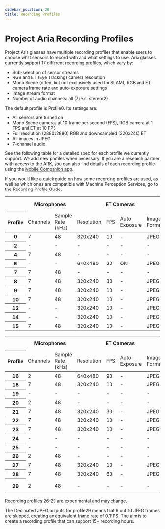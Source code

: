 ```yaml
---
sidebar_position: 20
title: Recording Profiles
---
```


# Project Aria Recording Profiles

Project Aria glasses have multiple recording profiles that enable users to choose what sensors to record with and what settings to use.  Aria glasses currently support 17 different recording profiles, which vary by:
* Sub-selection of sensor streams
* RGB and ET (Eye Tracking) camera resolution
* Mono Scene (often, but not exclusively used for SLAM), RGB and ET camera frame rate and auto-exposure settings
* Image stream format
* Number of audio channels: all (7) v.s. stereo(2)



The default profile is Profile0. Its settings are:

* All sensors are turned on
* Mono Scene cameras at 10 frame per second (FPS), RGB camera at 1 FPS and ET at 10 FPS
* Full resolution (2880x2880) RGB and downsampled (320x240) ET
* All images in JPEG
* 7-channel audio

See the following table for a detailed spec for each profile we currently support. We add new profiles when necessary. If you are a research partner with access to the ARK, you can also find details of each recording profile using the [Mobile Companion app](/docs/ARK/mobile_companion_app).

If you would like a quick guide on how some recording profiles are used, as well as which ones are compatible with Machine Perception Services, go to the [Recording Profile Guide](/ARK/glasses_manual/profile_guide.mdx).
<table>
<thead> <tr><th class="headcol"></th><th colspan="2"><center>Microphones</center></th><th colspan="4"><center>ET Cameras</center></th><th colspan="4"><center>RGB Cameras</center>  </th><th colspan="4"><center> SLAM (Mono Scene Cameras)</center>  </th><th><center> GPS </center>     </th><th><center>IMU 1</center>         </th><th><center>IMU 2</center>         </th><th><center>Magnetometer</center>  </th><th><center>Barometer</center>     </th><th><center>Wi-Fi</center>          </th><th><center> Bluetooth</center>          </th></tr>
<tr><th  class="headcol">Profile</th><td>Channels     </td><td>Sample Rate (kHz)</td><td>Resolution  </td><td>FPS</td><td>Auto Exposure</td><td>Image Format</td><td>Resolution   </td><td>FPS</td><td>Auto Exposure</td><td>Image Format</td><td>Resolution    </td><td>FPS</td><td>Auto Exposure</td><td>Image Format</td><td>Data Rate (Hz)</td><td>Data Rate (Hz)</td><td>Data Rate (Hz)</td><td>Data Rate (Hz)</td><td>Data Rate (Hz)</td><td>Scan Duration(s)</td><td>Scan Duration(s)</td></tr></thead>
<tbody>
<tr><th  class="headcol">0</th><td>7            </td><td>48               </td><td>320x240     </td><td>10 </td><td>-          </td><td>JPEG        </td><td>2880x2880    </td><td>1  </td><td>ON           </td><td>JPEG        </td><td>640x480       </td><td>10 </td><td>ON           </td><td>JPEG        </td><td>1             </td><td>1000          </td><td>800           </td><td>10            </td><td>50            </td><td>10              </td><td>10              </td></tr>
<tr><th  class="headcol">2</th><td>-            </td><td>-                </td><td>-   </td><td>- </td><td>-           </td><td>-        </td><td>1408x1408     </td><td>20 </td><td>ON           </td><td>JPEG        </td><td>640x480     </td><td>20  </td><td>ON            </td><td>JPEG           </td><td>1             </td><td>1000          </td><td>800           </td><td>10            </td><td>50            </td><td>10                     </td><td>10</td></tr>
<tr><th  class="headcol">4</th><td>7            </td><td>48               </td><td>-           </td><td>-  </td><td>-            </td><td>-           </td><td>1408x1408    </td><td>10 </td><td>ON           </td><td>JPEG        </td><td>-             </td><td>-  </td><td>-            </td><td>-           </td><td>1             </td><td>1000          </td><td>800           </td><td>10            </td><td>50            </td><td>-             </td><td>-  </td></tr>
<tr><th  class="headcol">5</th><td>-            </td><td>-                </td><td>640x480     </td><td>20 </td><td> ON          </td><td>JPEG        </td><td>1408x1408    </td><td>20 </td><td>ON           </td><td>JPEG        </td><td>-             </td><td>-  </td><td>-            </td><td>-           </td><td>-             </td><td>1000          </td><td>800           </td><td>-             </td><td>-             </td><td>-             </td><td>-  </td></tr>
<tr><th  class="headcol">7</th><td>7            </td><td>48               </td><td>-           </td><td>-  </td><td>-            </td><td>-           </td><td>1408x1408    </td><td>10 </td><td>ON           </td><td>RAW         </td><td>-             </td><td>-  </td><td>-            </td><td>-           </td><td>1             </td><td>1000          </td><td>800           </td><td>10            </td><td>50            </td><td>-             </td><td>- </td></tr>
<tr><th  class="headcol">8</th><td>7            </td><td>48               </td><td>320x240     </td><td>30 </td><td>-          </td><td>JPEG        </td><td>1408x1408    </td><td>5  </td><td>ON           </td><td>JPEG        </td><td>640x480       </td><td>15 </td><td>ON           </td><td>JPEG        </td><td>-             </td><td>1000          </td><td>800           </td><td>10            </td><td>50            </td><td>-               </td><td>- </td></tr>
<tr><th  class="headcol">9</th><td>7            </td><td>48               </td><td>320x240     </td><td>10 </td><td>-          </td><td>JPEG        </td><td>1408x1408    </td><td>20 </td><td>ON           </td><td>JPEG        </td><td>640x480       </td><td>10 </td><td>ON           </td><td>JPEG        </td><td>-             </td><td>1000          </td><td>800           </td><td>10            </td><td>50            </td><td>-               </td><td>- </td></tr>
<tr><th  class="headcol">10</th><td>7            </td><td>48               </td><td>320x240     </td><td>10 </td><td>-          </td><td>JPEG        </td><td>1408x1408    </td><td>10 </td><td>ON           </td><td>JPEG        </td><td>640x480       </td><td>10 </td><td>ON           </td><td>JPEG        </td><td>1             </td><td>1000          </td><td>800           </td><td>10            </td><td>50            </td><td>10             </td><td>10 </td></tr>
<tr><th  class="headcol">12</th><td>-            </td><td>-                </td><td>320x240     </td><td>10 </td><td>-          </td><td>JPEG        </td><td>1408x1408    </td><td>10 </td><td>ON           </td><td>JPEG        </td><td>640x480       </td><td>10 </td><td>ON           </td><td>JPEG        </td><td>-             </td><td>1000          </td><td>800           </td><td>10            </td><td>50            </td><td>-              </td><td>- </td></tr>
<tr><th  class="headcol">14</th><td>-            </td><td>-                </td><td>320x240     </td><td>10 </td><td>-          </td><td>JPEG        </td><td>1408x1408    </td><td>1 </td><td>ON           </td><td>JPEG        </td><td>640x480       </td><td>30 </td><td>ON           </td><td>JPEG        </td><td>1             </td><td>1000          </td><td>800           </td><td>10            </td><td>50            </td><td>-               </td><td>- </td></tr>
<tr><th  class="headcol">15</th><td>7            </td><td>48               </td><td>320x240     </td><td>10 </td><td>-          </td><td>JPEG        </td><td>1408x1408    </td><td>30 </td><td>ON           </td><td>JPEG        </td><td>640x480       </td><td>30 </td><td>ON           </td><td>JPEG        </td><td>-             </td><td>1000          </td><td>800           </td><td>10            </td><td>50            </td><td>-               </td><td>- </td></tr>
</tbody>
</table>


<table>
<thead> <tr><th class="headcol"></th><th colspan="2"><center>Microphones</center></th><th colspan="4"><center>ET Cameras</center></th><th colspan="4"><center>RGB Cameras</center>  </th><th colspan="4"><center> SLAM (Mono Scene Cameras)</center>  </th><th><center> GPS </center>     </th><th><center>IMU 1</center>         </th><th><center>IMU 2</center>         </th><th><center>Magnetometer</center>  </th><th><center>Barometer</center>     </th><th><center>Wi-Fi</center>          </th><th><center> Bluetooth</center>          </th></tr>
<tr><th  class="headcol">Profile</th><td>Channels     </td><td>Sample Rate (kHz)</td><td>Resolution  </td><td>FPS</td><td>Auto Exposure</td><td>Image Format</td><td>Resolution   </td><td>FPS</td><td>Auto Exposure</td><td>Image Format</td><td>Resolution    </td><td>FPS</td><td>Auto Exposure</td><td>Image Format</td><td>Data Rate (Hz)</td><td>Data Rate (Hz)</td><td>Data Rate (Hz)</td><td>Data Rate (Hz)</td><td>Data Rate (Hz)</td><td>Scan Duration(s)</td><td>Scan Duration(s)</td></tr></thead>
<tbody>
<tr><th  class="headcol">16</th><td>2            </td><td>48               </td><td>640x480     </td><td>90 </td><td>-          </td><td>JPEG        </td><td>1408x1408    </td><td>10 </td><td>ON           </td><td>JPEG        </td><td>-             </td><td>-  </td><td>-            </td><td>-           </td><td>-             </td><td>1000          </td><td>800           </td><td>10            </td><td>50            </td><td>-               </td><td>- </td></tr>
<tr><th  class="headcol">18</th><td>7            </td><td>48               </td><td>320x240     </td><td>10 </td><td>-          </td><td>JPEG        </td><td>1408x1408    </td><td>10 </td><td>ON           </td><td>JPEG        </td><td>640x480       </td><td>10 </td><td>ON           </td><td>JPEG        </td><td>-             </td><td>1000          </td><td>800           </td><td>10            </td><td>50            </td><td>-               </td><td>- </td></tr>
<tr><th  class="headcol">19</th><td>-            </td><td>-                </td><td>-           </td><td>-  </td><td>-            </td><td>-           </td><td>1408x1408    </td><td>10 </td><td>ON           </td><td>JPEG        </td><td>640x480       </td><td>10 </td><td>ON           </td><td>JPEG        </td><td>1             </td><td>1000          </td><td>800           </td><td>10            </td><td>50            </td><td>10            </td><td>10 </td></tr>
<tr><th  class="headcol">20</th><td>2            </td><td>48               </td><td>-           </td><td>-  </td><td>-            </td><td>-           </td><td>-            </td><td>-  </td><td>-            </td><td>-           </td><td>-             </td><td>-  </td><td>-            </td><td>-           </td><td>-             </td><td>1000          </td><td>800           </td><td>-             </td><td>-             </td><td>-             </td><td>- </td></tr>
<tr><th  class="headcol">21</th><td>7            </td><td>48               </td><td>320x240     </td><td>30 </td><td>-            </td><td>JPEG       </td><td>1408x1408    </td><td>15 </td><td>ON           </td><td>JPEG        </td><td>640x480       </td><td>15 </td><td>ON           </td><td>JPEG        </td><td>-             </td><td>1000          </td><td>800           </td><td>10            </td><td>50            </td><td>-              </td><td>- </td></tr>
<tr><th  class="headcol">22</th><td>7            </td><td>48               </td><td>320x240     </td><td>10 </td><td>-            </td><td>JPEG       </td><td>1408x1408    </td><td>30 </td><td>ON           </td><td>JPEG        </td><td>640x480       </td><td>10 </td><td>ON           </td><td>JPEG        </td><td>-             </td><td>1000          </td><td>800           </td><td>10            </td><td>50            </td><td>-              </td><td>- </td></tr>
<tr><th  class="headcol">23</th><td>7            </td><td>48               </td><td>320x240     </td><td>10 </td><td>-            </td><td>JPEG       </td><td>1408x1408    </td><td>30 </td><td>ON           </td><td>JPEG        </td><td>640x480       </td><td>10 </td><td>ON           </td><td>JPEG        </td><td>-             </td><td>1000          </td><td>800           </td><td>10            </td><td>50            </td><td>-              </td><td>- </td></tr>
<tr><th  class="headcol">24</th><td>-            </td><td>-                </td><td>-           </td><td>- </td><td>-            </td><td>-        </td><td>2880x2880    </td><td>10 </td><td>ON           </td><td>JPEG        </td><td>640x480         </td><td>10 </td><td>ON           </td><td>JPEG        </td><td>-             </td><td>1000          </td><td>800           </td><td>10            </td><td>50            </td><td>-               </td><td>- </td></tr>
<tr><th  class="headcol">25</th><td>-            </td><td>-                </td><td>-           </td><td>- </td><td>-            </td><td>-        </td><td>1408x1408    </td><td>10 </td><td>ON           </td><td>JPEG        </td><td>640x480         </td><td>20 </td><td>ON           </td><td>JPEG        </td><td>1             </td><td>1000          </td><td>800           </td><td>-            </td><td>-            </td><td>10                </td><td>10 </td></tr>
<tr><th  class="headcol">26</th><td>2            </td><td>48                </td><td>-           </td><td>- </td><td>-            </td><td>-        </td><td>2880x2880    </td><td>1 </td><td>ON           </td><td>JPEG        </td><td>-               </td><td>- </td><td>-             </td><td>-              </td><td>1             </td><td>-          </td><td>-           </td><td>-            </td><td>-            </td><td>-                   </td><td>- </td></tr>
<tr><th  class="headcol">27</th><td>7            </td><td>48                </td><td>320x240     </td><td>10 </td><td>-             </td><td>JPEG        </td><td>1408x1408    </td><td>10 </td><td>ON           </td><td>JPEG    </td><td>640x480       </td><td>10 </td><td>ON          </td><td>JPEG          </td><td>-             </td><td>1000         </td><td>800          </td><td>10            </td><td>50            </td><td>10               </td><td>- </td></tr>
<tr><th  class="headcol">28</th><td>7            </td><td>48                </td><td>320x240     </td><td>60 </td><td>-             </td><td>JPEG        </td><td>1408x1408    </td><td>30 </td><td>ON           </td><td>JPEG    </td><td>640x480       </td><td>30 </td><td>ON          </td><td>JPEG          </td><td>-             </td><td>1000         </td><td>800          </td><td>10            </td><td>50            </td><td>-                </td><td>- </td></tr>
<tr><th  class="headcol">29</th><td>2            </td><td>48                </td><td>-           </td><td>- </td><td>-            </td><td>-        </td><td>2880x2880    </td><td>1/0.1 </td><td>ON           </td><td>JPEG with decimation       </td><td>-               </td><td>- </td><td>-             </td><td>-              </td><td>1             </td><td>-          </td><td>-           </td><td>-      </td><td>-        </td><td>-           </td><td>- </td></tr>
</tbody>
</table>

Recording profiles 26-29 are experimental and may change.

The Decimated JPEG outputs for profile29 means that 9 out 10 JPEG frames are skipped, creating an equivalent frame rate of 0.1FPS. The aim is to create a recording profile that can support 15+ recording hours.
